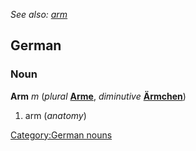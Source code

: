 ''See also: [[arm]]''
==German==
===Noun===
'''Arm''' ''m'' (''plural'' '''[[Arme]]''', ''diminutive'' '''[[Ärmchen]]''')
#arm (''anatomy'')

[[Category:German nouns]]